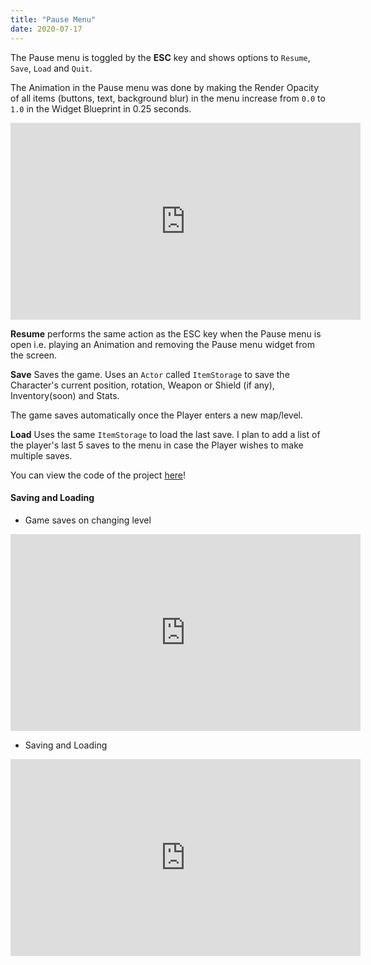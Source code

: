 ---
title: "Pause Menu"
date: 2020-07-17
---



The Pause menu is toggled by the **ESC** key and shows options to `Resume`, `Save`, `Load` and `Quit`.

The Animation in the Pause menu was done by making the Render Opacity of all items (buttons, text, background blur) in the menu
increase from `0.0` to `1.0` in the Widget Blueprint in 0.25 seconds.

<iframe src="https://www.youtube.com/embed/zvekPGgqofU" width="560" height="315" frameborder="0"> </iframe> 

**Resume** performs the same action as the ESC key when the Pause menu is open i.e. playing an Animation and removing the Pause menu 
widget from the screen.

**Save** Saves the game. Uses an `Actor` called `ItemStorage` to save the Character's current position, rotation, Weapon or Shield (if any),
Inventory(soon) and Stats. 

The game saves automatically once the Player enters a new map/level.

**Load** Uses the same `ItemStorage` to load the last save. I plan to add a list of the player's last 5 saves to the menu in case
the Player wishes to make multiple saves.

You can view the code of the project [here](https://github.com/1Gokul/MedievalCombatProject)!

#### Saving and Loading

- Game saves on changing level
<iframe src="https://www.youtube.com/embed/gR0BdHFScvQ" width="560" height="315" frameborder="0"> </iframe> 

- Saving and Loading
<iframe src="https://www.youtube.com/embed/rdjxNS-oRhQ" width="560" height="315" frameborder="0"> </iframe> 
